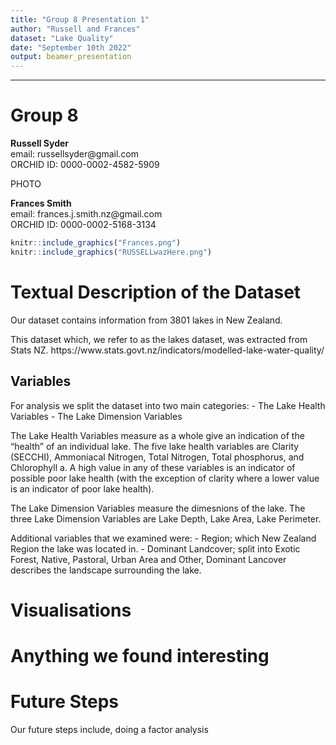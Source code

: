 ```yaml
---
title: "Group 8 Presentation 1"
author: "Russell and Frances"
dataset: "Lake Quality"
date: "September 10th 2022"
output: beamer_presentation
---
```



---
# Group 8

**Russell Syder**  
email: russellsyder@gmail.com  
ORCHID ID: 0000-0002-4582-5909  

PHOTO

**Frances Smith**  
email: frances.j.smith.nz@gmail.com  
ORCHID ID: 0000-0002-5168-3134

```r
knitr::include_graphics("Frances.png")
knitr::include_graphics("RUSSELLwazHere.png")
```

# Textual Description of the Dataset
Our dataset contains information from 3801 lakes in New Zealand.   
  
This dataset which, we refer to as the lakes dataset, was extracted from Stats NZ.
https://www.stats.govt.nz/indicators/modelled-lake-water-quality/

## Variables
For analysis we split the dataset into two main categories:
- The Lake Health Variables
- The Lake Dimension Variables

The Lake Health Variables measure as a whole give an indication of the "health" of an individual lake. The five lake health variables are Clarity (SECCHI), Ammoniacal Nitrogen, Total Nitrogen, Total phosphorus, and Chlorophyll a. A high value in any of these variables is an indicator of possible poor lake health (with the exception of clarity where a lower value is an indicator of poor lake health).  
  
The Lake Dimension Variables measure the dimesnions of the lake. The three Lake Dimension Variables are Lake Depth, Lake Area, Lake Perimeter.

Additional variables that we examined were:
- Region; which New Zealand Region the lake was located in.
- Dominant Landcover; split into Exotic Forest, Native, Pastoral, Urban Area and Other, Dominant Lancover describes the landscape surrounding the lake. 

# Visualisations


# Anything we found interesting


# Future Steps

Our future steps include, doing a factor analysis 









